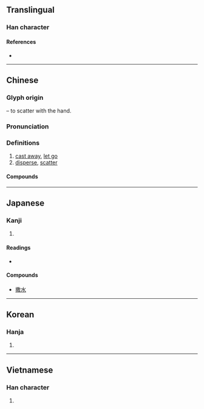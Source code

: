 {{also|撤}}
{{character info/new}}
==Translingual==

===Han character===
{{Han char|rn=64|rad=手|as=12|sn=15|four=58040|canj=QTBK|ids=⿰扌散}}

====References====
* {{Han ref|kx=0454.070|dkj=12697|dj=0803.230|hdz=31953.090|uh=6492|ud=25746|bh=BCBB|bd=48315}}

----

==Chinese==
{{zh-forms}}

===Glyph origin===
{{Han etym}}
{{Han compound|手|alt1=扌|t1=hand|散|ls=psc|c1=s|c2=p}} – to scatter with the hand.

===Pronunciation===
{{zh-pron
|m=sā,sǎ
|m_note=sā - vernacular ("cast away, let go"); sǎ - literary ("disperse, scatter")
|c=saat3
|h=pfs=
|md=
|mn=ml:sat/soah
|mn_note=sat - literary; soah - vernacular
|w=
|mc=y
|oc=y
|cat=v
}}

===Definitions===
{{zh-hanzi}}

# [[cast away]], [[let go]]
# [[disperse]], [[scatter]]

====Compounds====
{{zh-der|撒把|撒旦|撒旦教|撒刁|撒欢儿|撒谎|撒娇|撒娇儿|撒酒疯|撒酒疯儿|撒科打诨|撒拉族|撒赖|撒尿|撒泼|撒气|撒手|撒手锏|撒腿|撒网|撒窝|撒鸭子|撒丫子|撒野|撒播|撒施}}

----

==Japanese==

===Kanji===
{{ja-kanji|grade=|rs=手12}}

# {{defn|lang=ja|sort=手12}}

====Readings====
* {{ja-readings|on=[[さん]] (san), [[さつ]] (satsu)|kun=[[まく]] (maku)}}

====Compounds====
* [[撒水]]

----

==Korean==

===Hanja===
{{ko-hanja|hangeul=살|eumhun=|rv=sal|mr=sal|y=sal}}

# {{defn|lang=ko|sort=手12}}

----

==Vietnamese==

===Han character===
{{vi-hantu|[[tát]], [[tản]], [[rát]]|rs=手12}}

# {{defn|lang=vi|sort=手12}}